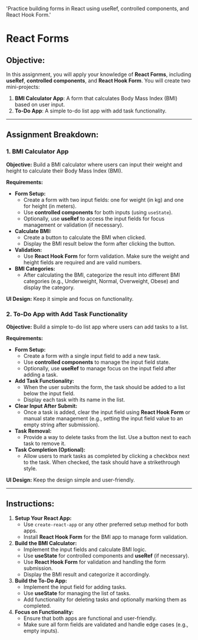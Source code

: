 
  'Practice building forms in React using useRef, controlled components, and React Hook Form.'

<HeroPattern />

# React Forms

## **Objective:**

In this assignment, you will apply your knowledge of **React Forms**, including **useRef**, **controlled components**, and **React Hook Form**. You will create two mini-projects:

1. **BMI Calculator App**: A form that calculates Body Mass Index (BMI) based on user input.
2. **To-Do App**: A simple to-do list app with add task functionality.

---

## **Assignment Breakdown:**

### **1. BMI Calculator App**

**Objective:** Build a BMI calculator where users can input their weight and height to calculate their Body Mass Index (BMI).

**Requirements:**

- **Form Setup:**
  - Create a form with two input fields: one for weight (in kg) and one for height (in meters).
  - Use **controlled components** for both inputs (using `useState`).
  - Optionally, use **useRef** to access the input fields for focus management or validation (if necessary).
- **Calculate BMI:**
  - Create a button to calculate the BMI when clicked.
  - Display the BMI result below the form after clicking the button.
- **Validation:**
  - Use **React Hook Form** for form validation. Make sure the weight and height fields are required and are valid numbers.
- **BMI Categories:**
  - After calculating the BMI, categorize the result into different BMI categories (e.g., Underweight, Normal, Overweight, Obese) and display the category.

**UI Design:** Keep it simple and focus on functionality.

### **2. To-Do App with Add Task Functionality**

**Objective:** Build a simple to-do list app where users can add tasks to a list.

**Requirements:**

- **Form Setup:**
  - Create a form with a single input field to add a new task.
  - Use **controlled components** to manage the input field state.
  - Optionally, use **useRef** to manage focus on the input field after adding a task.
- **Add Task Functionality:**
  - When the user submits the form, the task should be added to a list below the input field.
  - Display each task with its name in the list.
- **Clear Input After Submit:**
  - Once a task is added, clear the input field using **React Hook Form** or manual state management (e.g., setting the input field value to an empty string after submission).
- **Task Removal:**
  - Provide a way to delete tasks from the list. Use a button next to each task to remove it.
- **Task Completion (Optional):**
  - Allow users to mark tasks as completed by clicking a checkbox next to the task. When checked, the task should have a strikethrough style.

**UI Design:** Keep the design simple and user-friendly.

---

## **Instructions:**

1. **Setup Your React App:**
   - Use `create-react-app` or any other preferred setup method for both apps.
   - Install **React Hook Form** for the BMI app to manage form validation.
2. **Build the BMI Calculator:**
   - Implement the input fields and calculate BMI logic.
   - Use **useState** for controlled components and **useRef** (if necessary).
   - Use **React Hook Form** for validation and handling the form submission.
   - Display the BMI result and categorize it accordingly.
3. **Build the To-Do App:**
   - Implement the input field for adding tasks.
   - Use **useState** for managing the list of tasks.
   - Add functionality for deleting tasks and optionally marking them as completed.
4. **Focus on Functionality:**
   - Ensure that both apps are functional and user-friendly.
   - Make sure all form fields are validated and handle edge cases (e.g., empty inputs).
